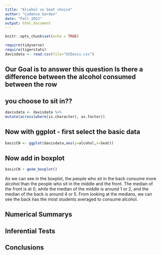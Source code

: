 ```yaml
---
title: "Alcohol vs Seat choice"
author: "Cadence Gorden"
date: "Fall 2022"
output: html_document
---
```


```r
knitr::opts_chunk$set(echo = TRUE)
```

```r
require(tidyverse)
require(tigerstats)
davisdata <- read.csv(file="UCDavis.csv")
```
## Our Goal is to answer this question Is there a difference between the alcohol consumed between the row
## you choose to sit in??
```r
davisdata <- davisdata %>%
mutate(across(where(is.character), as.factor))
```
## Now with ggplot - first select the basic data

```r
basicCN <- ggplot(davisdata,aes(y=alcohol,x=Seat))
```
## Now add in boxplot

```r
basicCN + geom_boxplot()
```
  
  As we can see in the boxplot, the people who sit in the back consume more alcohol than the people who sit in the middle and the front. The median of the front is at 0, while the median of the middle is around 1 or 2, and the median of the back is around 4 or 5. From looking at the medians, we can see the back has the most students averaged to consume alcohol. 

## Numerical Summarys 

## Inferential Tests

## Conclusions


